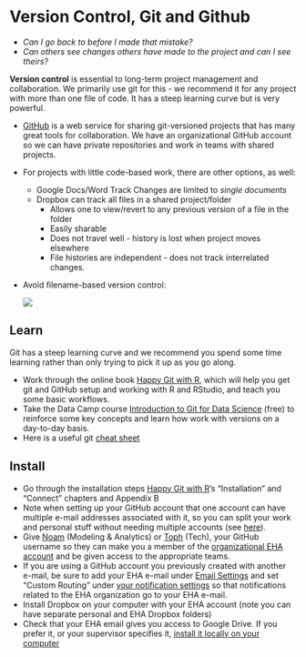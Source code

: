 # Version Control, Git and Github

-   *Can I go back to before I made that mistake?*
-   *Can others see changes others have made to the project and can I see
    theirs?*

**Version control** is essential to long-term project management and
collaboration. We primarily use git for this - we recommend it for any project
with more than one file of code. It has a steep learning curve but is very
powerful.

-   [GitHub](http://github.com) is a web service for sharing git-versioned
    projects that has many great tools for collaboration. We have an
    organizational GitHub account so we can have private repositories and work
    in teams with shared projects.

-   For projects with little code-based work, there are other options, as well:
    -   Google Docs/Word Track Changes are limited to *single documents*
    -   Dropbox can track all files in a shared project/folder
        -   Allows one to view/revert to any previous version of a file in the
            folder
        -   Easily sharable
        -   Does not travel well - history is lost when project moves elsewhere
        -   File histories are independent - does not track interrelated
            changes.
-   Avoid filename-based version control:

    ![](assets/phdcomics-filenames.gif)

## Learn

Git has a steep learning curve and we recommend you spend some time learning
rather than only trying to pick it up as you go along.

-   Work through the online book [Happy Git with R](http://happygitwithr.com/), which will
    help you get git and GitHub setup and working with R and RStudio, and teach you some
    basic workflows.
-   Take the Data Camp course [Introduction to Git for Data Science](https://www.datacamp.com/courses/introduction-to-git-for-data-science) (free) to reinforce some key concepts and learn how work with versions on a day-to-day basis. 
-   Here is a useful git [cheat sheet](https://www.git-tower.com/blog/git-cheat-sheet/)

## Install

-   Go through the installation steps [Happy Git with
    R](http://happygitwithr.com/)'s "Installation" and "Connect" chapters and
    Appendix B
-   Note when setting up your GitHub account that one account can have multiple
    e-mail addresses associated with it, so you can split your work and personal
    stuff without needing multiple accounts (see
    [here](https://help.github.com/articles/managing-notification-emails-for-organizations/)).
-   Give [Noam](ross@ecohealthalliance.org) (Modeling & Analytics) or
    [Toph](allen@ecohealthalliance.org) (Tech), your GitHub username so they can
    make you a member of the [organizational EHA
    account](https://github.com/ecohealthalliance) and be given access to the
    appropriate teams.
-   If you are using a GitHub account you previously created with another
    e-mail, be sure to add your EHA e-mail under [Email
    Settings](https://github.com/settings/notifications) and set "Custom
    Routing" under [your notification
    settings](https://github.com/settings/notifications) so that notifications
    related to the EHA organization go to your EHA e-mail.
-   Install Dropbox on your computer with your EHA account (note you can have
    separate personal and EHA Dropbox folders)
-   Check that your EHA email gives you access to Google Drive. If you prefer
    it, or your supervisor specifies it, [install it locally on your
    computer](https://tools.google.com/dlpage/drive)
